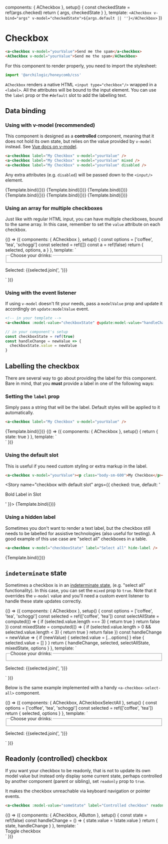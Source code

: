 
<Meta title="Components/Checkbox" component={ACheckbox} />

  components: { ACheckbox },
  setup() {
    const checkedState = ref(args.checked)
    return { args, checkedState }
  },
  template: `<ACheckbox v-bind="args" v-model="checkedState">${args.default || ''}</ACheckbox>`
})

# Checkbox

```html
<a-checkbox v-model="yourValue">Send me the spam</a-checkbox>
<ACheckbox v-model="yourValue">Send me the spam</ACheckbox>
```

For this component to render properly, you need to import the stylesheet:

```js
import '@archilogic/honeycomb/css'
```

`ACheckbox` renders a native HTML `<input type="checkbox"/>` wrapped in a `<label>`.
All the attributes will be bound to the input element.
You can use the `label` prop or the `#default` slot to add the labelling text.

<ArgsTable of={ACheckbox} />

## Data binding

### Using with v-model (recommended)

This component is designed as a **controlled** component, meaning that it does not hold its own state,
but relies on the value provided by `v-model` instead.
See [Vue docs on v-model](https://vuejs.org/guide/components/events.html#usage-with-v-model).

```html
<a-checkbox label="My Checkbox" v-model="yourValue" />
<a-checkbox label="My Checkbox" v-model="yourValue" mixed />
<a-checkbox label="My Checkbox" v-model="yourValue" disabled />
```

Any extra attributes (e.g. `disabled`) will be passed down to the `<input/>` element.

<Canvas columns={3}>
  <Story name="checkbox on" args={{ checked: true, label: 'on' }}>
    {Template.bind({})}
  </Story>
  <Story name="checkbox off" args={{ checked: false, label: 'off' }}>
    {Template.bind({})}
  </Story>
  <Story name="checkbox mixed" args={{ checked: true, mixed: true, label: 'mixed' }}>
    {Template.bind({})}
  </Story>
  <Story name="checkbox on disabled" args={{ checked: true, disabled: true, label: 'on' }}>
    {Template.bind({})}
  </Story>
  <Story name="checkbox off disabled" args={{ checked: false, disabled: true, label: 'off' }}>
    {Template.bind({})}
  </Story>
  <Story
    name="checkbox mixed disabled"
    args={{ checked: true, disabled: true, mixed: true, label: 'mixed' }}>
    {Template.bind({})}
  </Story>
</Canvas>

### Using an array for multiple checkboxes

Just like with regular HTML input, you can have multiple checkboxes, bound to the same array.
In this case, remember to set the `value` attribute on each checkbox.

<Canvas>
  <Story name="multiple checkboxes">
    {() => ({
      components: { ACheckbox },
      setup() {
        const options = ['coffee', 'tea', 'schoggi']
        const selected = ref([])
        const a = ref(false)
        return { selected, options, a }
      },
      template: `
      <div>
        <fieldset>
          <legend>Choose your drinks:</legend>
          <a-checkbox v-for="option in options" v-model="selected" :label="option" :value="option"/>
        </fieldset>
        <p class="body-md">Selected: {{selected.join(', ')}}</p>
      </div>
      `
    })}
  </Story>
</Canvas>

### Using with the event listener

If using `v-model` doesn't fit your needs, pass a `modelValue` prop and update it accordingly on `update:modelValue` event.

```html
<!-- in your template -->
<a-checkbox :model-value="checkboxState" @update:model-value="handleChange" />
```

```js
// in your component's setup
const checkboxState = ref(true)
const handleChange = newValue => {
  checkboxState.value = newValue
}
```

## Labelling the checkbox

There are several way to go about providing the label for this component.
Bare in mind, that you **must** provide a label in one of the following ways:

### Setting the `label` prop

Simply pass a string that will be the label. Default styles will be applied to it automatically.

```html
<a-checkbox label="My Checkbox" v-model="yourValue" />
```

<Canvas>
  <Story name="checkbox with label prop" args={{ checked: true, label: 'Label Prop' }}>
    {Template.bind({})}
  </Story>
  <Story name="checkbox with long label prop">
    {() => ({
      components: { ACheckbox },
      setup() {
        return { state: true }
      },
      template: `
      <div class="max-w-[300px]">
        <a-checkbox v-model="state" label="Yes, Archilogic can contact me on a one-to-one basis and send me quarter product updates and relevant notifications."/>
      </div>`
    })}
  </Story>
</Canvas>

### Using the default slot

This is useful if you need custom styling or extra markup in the label.

```html
<a-checkbox v-model="yourValue"><p class="body-sm-600">My Checkbox</p></a-checkbox>
```

<Story
  name="checkbox with default slot"
  args={{ checked: true, default: '<p class="body-sm-600">Bold Label in Slot</p>' }}>
  {Template.bind({})}
</Story>

### Using a hidden label

Sometimes you don't want to render a text label, but the checkbox still needs to be labelled
for assistive technologies (also useful for testing). A good example of this use case
are "select all" checkboxes in a table.

```html
<a-checkbox v-model="checkboxState" label="Select all" hide-label />
```

<Canvas>
  <Story
    name="checkbox with hidden label"
    args={{ checked: true, label: 'select all', hideLabel: true }}>
    {Template.bind({})}
  </Story>
</Canvas>

## `indeterminate` state

Sometimes a checkbox is in an [indeterminate state](https://developer.mozilla.org/en-US/docs/Web/HTML/Element/input/checkbox#indeterminate_state_checkboxes),
(e.g. "select all" functionality).
In this case, you can set the `mixed` prop to `true`.
Note that it overrides the `v-model` value and you'll need
a custom event listener to handle these state updates correctly.

<Canvas>
  <Story name="checkbox with mixed state">
    {() => ({
      components: { ACheckbox },
      setup() {
        const options = ['coffee', 'tea', 'schoggi']
        const selected = ref(['coffee', 'tea'])
        const selectAllState = computed(() => {
          if (selected.value.length === 3) {
            return true
          }
          return false
        })
        const mixedState = computed(() => {
          if (selected.value.length > 0 && selected.value.length < 3) {
            return true
          }
          return false
        })
        const handleChange = newValue => {
          if (newValue) {
            selected.value = [...options]
          } else {
            selected.value = []
          }
        }
        return { handleChange, selected, selectAllState, mixedState, options }
      },
      template: `
      <div>
        <fieldset class="ml-2">
          <legend>Choose your drinks:</legend>
          <a-checkbox :model-value="selectAllState" @update:model-value="handleChange" label="Select All" :mixed="mixedState" />
          <a-checkbox class="ml-2" v-for="option in options" v-model="selected" :label="option" :value="option"/>
        </fieldset>
        <p class="body-md">Selected: {{selected.join(', ')}}</p>
      </div>`
    })}
  </Story>
</Canvas>

Below is the same example implemented with a handy `<a-checkbox-select-all>` component.

<ArgsTable of={ACheckboxSelectAll} />

<Canvas>
  <Story name="select all checkbox">
    {() => ({
      components: { ACheckbox, ACheckboxSelectAll },
      setup() {
        const options = ['coffee', 'tea', 'schoggi']
        const selected = ref(['coffee', 'tea'])
        return { selected, options }
      },
      template: `
      <div>
        <fieldset class="ml-2">
          <legend>Choose your drinks:</legend>
          <a-checkbox-select-all
            :selected-size="selected.length"
            :items-size="options.length"
            @select="selected = [...options]"
            @clear="selected = []">
          </a-checkbox-select-all>
          <a-checkbox class="ml-2" v-for="option in options" v-model="selected" :label="option" :value="option"/>
        </fieldset>
        <p class="body-md">Selected: {{selected.join(', ')}}</p>
      </div>`
    })}
  </Story>
</Canvas>

## Readonly (controlled) checkbox

If you want your checkbox to be readonly, that is not to update its own model value
but instead only display some current state, perhaps controlled by another component
(parent or sibling), set `readonly` prop to `true`.

It makes the checkbox unreachable via keyboard navigation or pointer events.

```html
<a-checkbox :model-value="someState" label="Controlled checkbox" readonly />
```

<Canvas>
  <Story name="readonly checkbox">
    {() => ({
      components: { ACheckbox, AButton },
      setup() {
        const state = ref(false)
        const handleChange = () => {
          state.value = !state.value
        }
        return {
          state,
          handleChange
        }
      },
      template: `
      <div>
        <a-checkbox :model-value="state" label="Readonly checkbox" readonly />
        <a-button @click="handleChange">Toggle checkbox</a-button>
      </div>`
    })}
  </Story>
</Canvas>
